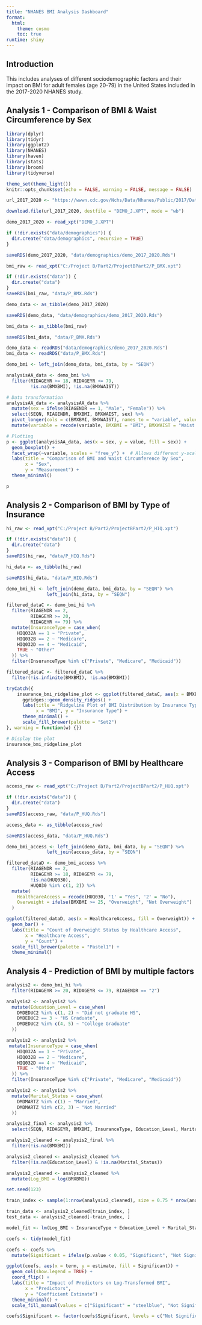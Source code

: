 ```yaml
---
title: "NHANES BMI Analysis Dashboard"
format: 
  html:
    theme: cosmo
    toc: true
runtime: shiny
---
```


## Introduction

This includes analyses of different sociodemographic factors and their impact on BMI for adult females (age 20-79) in the United States included in the 2017-2020 NHANES study.

## Analysis 1 - Comparison of BMI & Waist Circumference by Sex

```r
library(dplyr)
library(tidyr)
library(ggplot2)
library(NHANES)
library(haven)
library(stats)
library(broom)
library(tidyverse)

theme_set(theme_light())
knitr::opts_chunk$set(echo = FALSE, warning = FALSE, message = FALSE)
```

```r
url_2017_2020 <- "https://wwwn.cdc.gov/Nchs/Data/Nhanes/Public/2017/DataFiles/P_DEMO.xpt"

download.file(url_2017_2020, destfile = "DEMO_J.XPT", mode = "wb")

demo_2017_2020 <- read_xpt("DEMO_J.XPT")

if (!dir.exists("data/demographics")) {
  dir.create("data/demographics", recursive = TRUE)
}

saveRDS(demo_2017_2020, "data/demographics/demo_2017_2020.Rds")

```

```r
bmi_raw <- read_xpt("C:/Project B/Part2/ProjectBPart2/P_BMX.xpt")

if (!dir.exists("data")) {
  dir.create("data")
}
saveRDS(bmi_raw, "data/P_BMX.Rds")

demo_data <- as_tibble(demo_2017_2020)

saveRDS(demo_data, "data/demographics/demo_2017_2020.Rds")

bmi_data <- as_tibble(bmi_raw)

saveRDS(bmi_data, "data/P_BMX.Rds")

demo_data <- readRDS("data/demographics/demo_2017_2020.Rds")
bmi_data <- readRDS("data/P_BMX.Rds")

demo_bmi <- left_join(demo_data, bmi_data, by = "SEQN")
```

```r
analysisAA_data <- demo_bmi %>%
  filter(RIDAGEYR >= 18, RIDAGEYR <= 79,
         !is.na(BMXBMI), !is.na(BMXWAIST))
```

```r

# Data transformation
analysisAA_data <- analysisAA_data %>%
  mutate(sex = ifelse(RIAGENDR == 1, "Male", "Female")) %>%
  select(SEQN, RIAGENDR, BMXBMI, BMXWAIST, sex) %>%
  pivot_longer(cols = c(BMXBMI, BMXWAIST), names_to = "variable", values_to = "value") %>%
  mutate(variable = recode(variable, BMXBMI = "BMI", BMXWAIST = "Waist Circumference"))

# Plotting
p <- ggplot(analysisAA_data, aes(x = sex, y = value, fill = sex)) +
  geom_boxplot() +
  facet_wrap(~variable, scales = "free_y") +  # Allows different y-scales for BMI and Waist Circumference
  labs(title = "Comparison of BMI and Waist Circumference by Sex",
       x = "Sex",
       y = "Measurement") +
  theme_minimal()

p 
```

## Analysis 2 - Comparison of BMI by Type of Insurance

```r

hi_raw <- read_xpt("C:/Project B/Part2/ProjectBPart2/P_HIQ.xpt")

if (!dir.exists("data")) {
  dir.create("data")
}
saveRDS(hi_raw, "data/P_HIQ.Rds")

hi_data <- as_tibble(hi_raw)

saveRDS(hi_data, "data/P_HIQ.Rds")

demo_bmi_hi <- left_join(demo_data, bmi_data, by = "SEQN") %>%
               left_join(hi_data, by = "SEQN")

filtered_dataC <- demo_bmi_hi %>%
  filter(RIAGENDR == 2,            
         RIDAGEYR >= 20,           
         RIDAGEYR <= 79) %>%       
  mutate(InsuranceType = case_when(
    HIQ032A == 1 ~ "Private",
    HIQ032B == 2 ~ "Medicare",
    HIQ032D == 4 ~ "Medicaid",
    TRUE ~ "Other"                 
  )) %>%
  filter(InsuranceType %in% c("Private", "Medicare", "Medicaid"))  

filtered_dataC <- filtered_dataC %>%
  filter(!is.infinite(BMXBMI), !is.na(BMXBMI))

tryCatch({
    insurance_bmi_ridgeline_plot <- ggplot(filtered_dataC, aes(x = BMXBMI, y = InsuranceType, fill = InsuranceType)) +
      ggridges::geom_density_ridges() +
      labs(title = "Ridgeline Plot of BMI Distribution by Insurance Type",
           x = "BMI", y = "Insurance Type") +
      theme_minimal() +
      scale_fill_brewer(palette = "Set2")
}, warning = function(w) {})

# Display the plot
insurance_bmi_ridgeline_plot
```

## Analysis 3 - Comparison of BMI by Healthcare Access

```r
access_raw <- read_xpt("C:/Project B/Part2/ProjectBPart2/P_HUQ.xpt")

if (!dir.exists("data")) {
  dir.create("data")
}
saveRDS(access_raw, "data/P_HUQ.Rds")

access_data <- as_tibble(access_raw)

saveRDS(access_data, "data/P_HUQ.Rds")

demo_bmi_access <- left_join(demo_data, bmi_data, by = "SEQN") %>%
               left_join(access_data, by = "SEQN")

filtered_dataD <- demo_bmi_access %>%
  filter(RIAGENDR == 2,                  
         RIDAGEYR >= 18, RIDAGEYR <= 79, 
         !is.na(HUQ030),                 
         HUQ030 %in% c(1, 2)) %>%        
  mutate(
    HealthcareAccess = recode(HUQ030, '1' = "Yes", '2' = "No"),
    Overweight = ifelse(BMXBMI >= 25, "Overweight", "Not Overweight")
  )

ggplot(filtered_dataD, aes(x = HealthcareAccess, fill = Overweight)) +
  geom_bar() +
  labs(title = "Count of Overweight Status by Healthcare Access",
       x = "Healthcare Access",
       y = "Count") +
  scale_fill_brewer(palette = "Pastel1") +
  theme_minimal()
```

## Analysis 4 - Prediction of BMI by multiple factors

```r

analysis2 <- demo_bmi_hi %>%
  filter(RIDAGEYR >= 20, RIDAGEYR <= 79, RIAGENDR == "2")

analysis2 <- analysis2 %>%
  mutate(Education_Level = case_when(
    DMDEDUC2 %in% c(1, 2) ~ "Did not graduate HS",
    DMDEDUC2 == 3 ~ "HS Graduate",
    DMDEDUC2 %in% c(4, 5) ~ "College Graduate"
  ))

analysis2 <- analysis2 %>%
 mutate(InsuranceType = case_when(
    HIQ032A == 1 ~ "Private",
    HIQ032B == 2 ~ "Medicare",
    HIQ032D == 4 ~ "Medicaid",
    TRUE ~ "Other"                 
  )) %>%
  filter(InsuranceType %in% c("Private", "Medicare", "Medicaid"))

analysis2 <- analysis2 %>%
  mutate(Marital_Status = case_when(
    DMDMARTZ %in% c(1) ~ "Married",
    DMDMARTZ %in% c(2, 3) ~ "Not Married"
  ))

analysis2_final <- analysis2 %>%
  select(SEQN, RIDAGEYR, BMXBMI, InsuranceType, Education_Level, Marital_Status)

analysis2_cleaned <- analysis2_final %>%
  filter(!is.na(BMXBMI)) 

analysis2_cleaned <- analysis2_cleaned %>%
  filter(!is.na(Education_Level) & !is.na(Marital_Status))

analysis2_cleaned <- analysis2_cleaned %>%
  mutate(Log_BMI = log(BMXBMI))

set.seed(123)

train_index <- sample(1:nrow(analysis2_cleaned), size = 0.75 * nrow(analysis2_cleaned))

train_data <- analysis2_cleaned[train_index, ]
test_data <- analysis2_cleaned[-train_index, ]

model_fit <- lm(Log_BMI ~ InsuranceType + Education_Level + Marital_Status + RIDAGEYR, data = train_data)

coefs <- tidy(model_fit)

coefs <- coefs %>%
  mutate(Significant = ifelse(p.value < 0.05, "Significant", "Not Significant"))

ggplot(coefs, aes(x = term, y = estimate, fill = Significant)) + 
  geom_col(show.legend = TRUE) +
  coord_flip() +
  labs(title = "Impact of Predictors on Log-Transformed BMI",
       x = "Predictors",
       y = "Coefficient Estimate") +
  theme_minimal() +
  scale_fill_manual(values = c("Significant" = "steelblue", "Not Significant" = "gray"))

coefs$Significant <- factor(coefs$Significant, levels = c("Not Significant", "Significant"))
```
